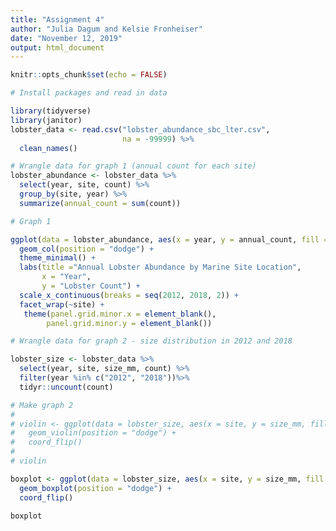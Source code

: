 ```yaml
---
title: "Assignment 4"
author: "Julia Dagum and Kelsie Fronheiser"
date: "November 12, 2019"
output: html_document
---
```


```r
knitr::opts_chunk$set(echo = FALSE)

# Install packages and read in data

library(tidyverse)
library(janitor)
lobster_data <- read.csv("lobster_abundance_sbc_lter.csv", 
                         na = -99999) %>% 
  clean_names()

# Wrangle data for graph 1 (annual count for each site)
lobster_abundance <- lobster_data %>% 
  select(year, site, count) %>% 
  group_by(site, year) %>% 
  summarize(annual_count = sum(count))

# Graph 1

ggplot(data = lobster_abundance, aes(x = year, y = annual_count, fill = site)) +
  geom_col(position = "dodge") +
  theme_minimal() +
  labs(title ="Annual Lobster Abundance by Marine Site Location",
       x = "Year",
       y = "Lobster Count") +
  scale_x_continuous(breaks = seq(2012, 2018, 2)) +
  facet_wrap(~site) +
   theme(panel.grid.minor.x = element_blank(), 
        panel.grid.minor.y = element_blank())

```

```r

# Wrangle data for graph 2 - size distribution in 2012 and 2018

lobster_size <- lobster_data %>% 
  select(year, site, size_mm, count) %>% 
  filter(year %in% c("2012", "2018"))%>%
  tidyr::uncount(count)

# Make graph 2
#  
# violin <- ggplot(data = lobster_size, aes(x = site, y = size_mm, fill = as.character(year))) +
#   geom_violin(position = "dodge") +
#   coord_flip()
# 
# violin

boxplot <- ggplot(data = lobster_size, aes(x = site, y = size_mm, fill = as.character(year))) +
  geom_boxplot(position = "dodge") +
  coord_flip()

boxplot
```


